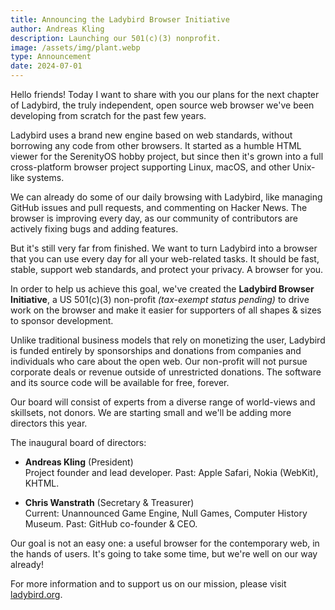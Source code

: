 ```yaml
---
title: Announcing the Ladybird Browser Initiative
author: Andreas Kling
description: Launching our 501(c)(3) nonprofit.
image: /assets/img/plant.webp
type: Announcement
date: 2024-07-01
---
```


Hello friends! Today I want to share with you our plans for the next chapter of Ladybird, the truly independent, open source web browser we've been developing from scratch for the past few years.

Ladybird uses a brand new engine based on web standards, without borrowing any code from other browsers. It started as a humble HTML viewer for the SerenityOS hobby project, but since then it's grown into a full cross-platform browser project supporting Linux, macOS, and other Unix-like systems.

We can already do some of our daily browsing with Ladybird, like managing GitHub issues and pull requests, and commenting on Hacker News. The browser is improving every day, as our community of contributors are actively fixing bugs and adding features.

But it's still very far from finished. We want to turn Ladybird into a browser that you can use every day for all your web-related tasks. It should be fast, stable, support web standards, and protect your privacy. A browser for you.

In order to help us achieve this goal, we've created the **Ladybird Browser Initiative**, a US 501(c)(3) non-profit _(tax-exempt status pending)_ to drive work on the browser and make it easier for supporters of all shapes & sizes to sponsor development.

Unlike traditional business models that rely on monetizing the user, Ladybird is funded entirely by sponsorships and donations from companies and individuals who care about the open web. Our non-profit will not pursue corporate deals or revenue outside of unrestricted donations. The software and its source code will be available for free, forever.

Our board will consist of experts from a diverse range of world-views and skillsets, not donors. We are starting small and we'll be adding more directors this year.

The inaugural board of directors:

- **Andreas Kling** (President)<br/>
Project founder and lead developer. Past: Apple Safari, Nokia (WebKit), KHTML.

- **Chris Wanstrath** (Secretary & Treasurer)<br/>
Current: Unannounced Game Engine, Null Games, Computer History Museum. Past: GitHub co-founder & CEO.

Our goal is not an easy one: a useful browser for the contemporary web, in the hands of users. It's going to take some time, but we're well on our way already!

For more information and to support us on our mission, please visit [ladybird.org](https://ladybird.org/).
